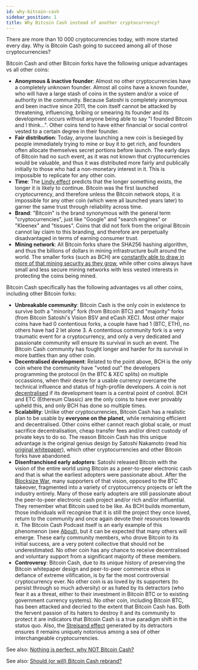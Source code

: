 ```yaml
---
id: why-bitcoin-cash
sidebar_position: 1
title: Why Bitcoin Cash instead of another cryptocurrency?
---
```


There are more than 10 000 cryptocurrencies today, with more started every day. Why is Bitcoin Cash going to succeed among all of those cryptocurrencies?

Bitcoin Cash and other Bitcoin forks have the following unique advantages vs all other coins:

- **Anonymous & inactive founder**: Almost no other cryptocurrencies have a completely unknown founder. Almost all coins have a known founder, who will have a large stash of coins in the system and/or a voice of authority in the community. Because Satoshi is completely anonymous and been inactive since 2011, the coin itself cannot be attacked by threatening, influencing, bribing or smearing its founder and its development occurs without anyone being able to say "I founded Bitcoin and I think...". Other coins tend to have either financial or social control vested to a certain degree in their founder.
- **Fair distribution**: Today, anyone launching a new coin is besieged by people immediately trying to mine or buy it to get rich, and founders often allocate themselves secret portions before launch. The early days of Bitcoin had no such event, as it was not known that cryptocurrencies would be valuable, and thus it was distributed more fairly and publically initially to those who had a non-monetary interest in it. This is impossible to replicate for any other coin.
- **Time**: The [Lindy effect](https://en.wikipedia.org/wiki/Lindy_effect) predicts that the longer something exists, the longer it is likely to continue. Bitcoin was the first launched cryptocurrency, and therefore unless the Bitcoin network stops, it is impossible for any other coin (which were all launched years later) to garner the same trust through reliability across time.
- **Brand**: "Bitcoin" is the brand synonymous with the general term "cryptocurrencies", just like "Google" and "search engines" or "Kleenex" and "tissues". Coins that did not fork from the original Bitcoin cannot lay claim to this branding, and therefore are perpetually disadvantaged in terms of earning consumer trust.
- **Mining network**: All Bitcoin forks share the SHA256 hashing algorithm, and thus the billions of dollars in mining infrastructure built around the world. The smaller forks (such as BCH) are [constantly able to draw in more of that mining security as they grow](/faqs/BCH-vs-BTC/is-low-hashrate-a-problem), while other coins always have small and less secure mining networks with less vested interests in protecting the coins being mined.

Bitcoin Cash specifically has the following advantages vs all other coins, including other Bitcoin forks:

- **Unbreakable community**: Bitcoin Cash is the only coin in existence to survive both a "minority" fork (from Bitcoin BTC) and "majority" forks (from Bitcoin Satoshi's Vision BSV and eCash XEC). Most other major coins have had 0 contentious forks, a couple have had 1 (BTC, ETH), no others have had 2 let alone 3. A contentious community fork is a very traumatic event for a cryptocurrency, and only a very dedicated and passionate community will ensure its survival in such an event. The Bitcoin Cash community has fought longer and harder for its survival in more battles than any other coin.
- **Decentralised development**: Related to the point above, BCH is the only coin where the community have "voted out" the developers programming the protocol (in the BTC & XEC splits) on multiple occassions, when their desire for a usable currency overcame the technical influence and status of high-profile developers. A coin is not [decentralised](/faqs/BCH/how-does-BCH-governance-work) if its development team is a central point of control. BCH and ETC (Ethereum Classic) are the only coins to have ever provably upheld this, and only BCH has done so multiple times.
- **Scalability**: Unlike other cryptocurrencies, Bitcoin Cash has a realistic plan to be usable by **everyone on the planet**, while remaining efficient and decentralised. Other coins either cannot reach global scale, or must sacrifice decentralisation, cheap transfer fees and/or direct custody of private keys to do so. The reason Bitcoin Cash has this unique advantage is the original genius design by Satoshi Nakamoto (read his [original whitepaper](/bitcoin.pdf)), which other cryptocurrencies and other Bitcoin forks have abandoned.
- **Disenfranchised early adopters**: Satoshi released Bitcoin with the vision of the entire world using Bitcoin as a peer-to-peer electronic cash and that is what the earliest adopters were passionate about. After the [Blocksize War](/start#episode-8-of-10-bitcoin-cash), many supporters of that vision, opposed to the BTC takeover, fragmented into a variety of cryptocurrency projects or left the industry entirely. Many of those early adopters are still passionate about the peer-to-peer electronic cash project and/or rich and/or influential. They remember what Bitcoin used to be like. As BCH builds momentum, those individuals will recognise that it is still the project they once loved, return to the community and once again devote their resources towards it. The Bitcoin Cash Podcast itself is an early example of this phenomenon (see [About](/about)), but it can be expected that many others will emerge. These early community members, who drove Bitcoin to its initial success, are a very potent collective that should not be underestimated. No other coin has any chance to receive decentralised and voluntary support from a significant majority of these members.
- **Controversy**: Bitcoin Cash, due to its unique history of preserving the Bitcoin whitepaper design and peer-to-peer commerce ethos in defiance of extreme vilification, is by far the most controversial cryptocurrency ever. No other coin is as loved by its supporters (to persist through so much adversity) or as hated by its detractors (who fear it as a threat, either to their investment in Bitcoin BTC or to existing government currency systems). No other coin, including Bitcoin BTC, has been attacked and decried to the extent that Bitcoin Cash has. Both the fervent passion of its haters to destroy it and its community to protect it are indicators that Bitcoin Cash is a true paradigm shift in the status quo. Also, the [Streisand effect](https://en.wikipedia.org/wiki/Streisand_effect) generated by its detractors ensures it remains uniquely notorious among a sea of other interchangeable cryptocurrencies.

See also: [Nothing is perfect, why NOT Bitcoin Cash?](/faqs/BCH/why-not-bitcoin-cash)

See also: [Should (or will) Bitcoin Cash rebrand?](/faqs/BCH/will-bitcoin-cash-rebrand)
